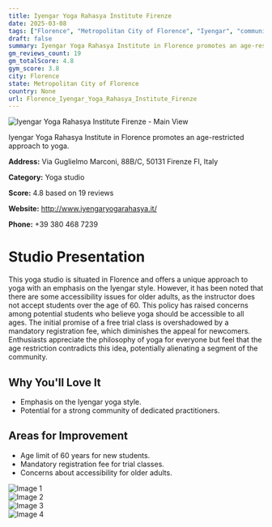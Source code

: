 ```yaml
---
title: Iyengar Yoga Rahasya Institute Firenze
date: 2025-03-08
tags: ["Florence", "Metropolitan City of Florence", "Iyengar", "community-focused", "age-restricted", "Florence"]  
draft: false
summary: Iyengar Yoga Rahasya Institute in Florence promotes an age-restricted approach to yoga.
gm_reviews_count: 19
gm_totalScore: 4.8
gym_score: 3.8
city: Florence
state: Metropolitan City of Florence
country: None
url: Florence_Iyengar_Yoga_Rahasya_Institute_Firenze
---
```


<div className="aspect-[16/9] relative my-8">
  <img 
    src="https://lh5.googleusercontent.com/p/AF1QipPCiiw5o9-Tgng47wi_yxMajuGE21SxKdk06y42=w1920-h1080-k-no"
    alt="Iyengar Yoga Rahasya Institute Firenze - Main View"
    className="object-cover absolute inset-0 w-full h-full rounded-lg"
  />
</div>

Iyengar Yoga Rahasya Institute in Florence promotes an age-restricted approach to yoga.

**Address:** Via Guglielmo Marconi, 88B/C, 50131 Firenze FI, Italy

**Category:** Yoga studio

**Score:** 4.8 based on 19 reviews

**Website:** http://www.iyengaryogarahasya.it/

**Phone:** +39 380 468 7239

# Studio Presentation

This yoga studio is situated in Florence and offers a unique approach to yoga with an emphasis on the Iyengar style. However, it has been noted that there are some accessibility issues for older adults, as the instructor does not accept students over the age of 60. This policy has raised concerns among potential students who believe yoga should be accessible to all ages. The initial promise of a free trial class is overshadowed by a mandatory registration fee, which diminishes the appeal for newcomers. Enthusiasts appreciate the philosophy of yoga for everyone but feel that the age restriction contradicts this idea, potentially alienating a segment of the community.


## Why You'll Love It

- Emphasis on the Iyengar yoga style.
- Potential for a strong community of dedicated practitioners.

## Areas for Improvement

- Age limit of 60 years for new students.
- Mandatory registration fee for trial classes.
- Concerns about accessibility for older adults.

<div className="grid grid-cols-1 xl:grid-cols-2 gap-4 my-8">
<div className="aspect-[4/3] relative"><img src="https://lh3.googleusercontent.com/p/AF1QipNnYYjrC1LIqbIDEYiqJeC1WG4SWHL_emyVBh18=w1920-h1080-k-no" alt="Image 1" className="object-cover absolute inset-0 w-full h-full rounded-lg" /></div>
<div className="aspect-[4/3] relative"><img src="https://lh5.googleusercontent.com/p/AF1QipPTfL-q8thc8TGhTO5cKi6XBYjnxJgvFzgYrtTS=w1920-h1080-k-no" alt="Image 2" className="object-cover absolute inset-0 w-full h-full rounded-lg" /></div>
<div className="aspect-[4/3] relative"><img src="https://lh5.googleusercontent.com/p/AF1QipPEOBYQ77PTP6mkW_Hba6FN-ViZZde4jyEIBqcE=w1920-h1080-k-no" alt="Image 3" className="object-cover absolute inset-0 w-full h-full rounded-lg" /></div>
<div className="aspect-[4/3] relative"><img src="https://lh5.googleusercontent.com/p/AF1QipPSx0EysTJGz-ad25s4YzRnAqNoXejgueeO-ku-=w1920-h1080-k-no" alt="Image 4" className="object-cover absolute inset-0 w-full h-full rounded-lg" /></div>
</div>